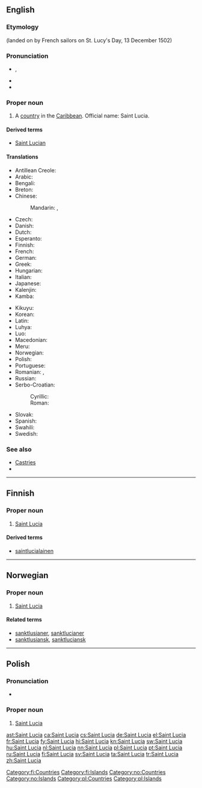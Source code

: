 ==English==

{{wikipedia}}

===Etymology===
{{etyl|la}} {{term|sancta||saint}} {{term|Lucia||Lucy}} (landed on by French sailors on St. Lucy's Day, 13 December 1502)

===Pronunciation===
* {{a|UK|US}} {{IPA|/seɪnt ˈluː.ʃə/}}, {{X-SAMPA|/seInt "lu:.s@/}}
* {{audio|en-us-Saint Lucia.ogg|Audio (US)}}
* {{rhymes|uːʃə}}

===Proper noun===
{{en-proper noun}}

# A [[country]] in the [[Caribbean]]. Official name: Saint Lucia.

====Derived terms====
* [[Saint Lucian]]

====Translations====
{{trans-top|country in the Caribbean}}
* Antillean Creole: {{tø|gcf|Sentlisi}}
* Arabic: {{t-|ar|سانت لوسيا|f|tr=sant lusiya|sc=Arab}}
* Bengali: {{t-|bn|সেন্ট লুসিয়া|sc=Beng}}
* Breton: {{t-|br|Saint Lucia}}
* Chinese:
*: Mandarin: {{t-|cmn|聖盧西亞|sc=Hani}}, {{t-|cmn|圣卢西亚|tr=Shènglúxīyà|sc=Hani}}
* Czech: {{t+|cs|Svatá Lucie|f}}
* Danish: {{t-|da|Saint Lucia}}
* Dutch: {{l|nl|Saint Lucia}}
* Esperanto: {{t-|eo|Sent-Lucio}}
* Finnish: {{l|fi|Saint Lucia}}
* French: {{t+|fr|Sainte-Lucie}} {{qualifier|used without the definite article}}
* German: {{l|de|Saint Lucia}}
* Greek: {{t+|el|Αγία Λουκία|tr=Aγía Lukía|sc=Grek}}
* Hungarian: {{t-|hu|Szent Lucia}}
* Italian: {{l|it|Saint Lucia}}
* Japanese: {{t-|ja|セントルシア|tr=Sentorushia}}
* Kalenjin: {{tø|kln|Santalusia}}
* Kamba: {{tø|kam|Santalusia}}
{{trans-mid}}
* Kikuyu: {{tø|ki|Santalusia}}
* Korean: {{t+|ko|세인트루시아|tr=Seinteurusia|sc=Hang}}
* Latin: {{t-|la|Sancta Lucia|f}}
* Luhya: {{tø|luy|Santalusia}}
* Luo: {{tø|luo|Santalusia}}
* Macedonian: {{t-|mk|Света Луција|f|tr=Svéta Lúcija|sc=Cyrl}}
* Meru: {{tø|mer|Santalusia}}
* Norwegian: {{t-|no|Saint Lucia}}
* Polish: {{l|pl|Saint Lucia}} {{n}}
* Portuguese: {{t+|pt|Santa Lúcia}}
* Romanian: {{t-|ro|Sfânta Lucia}}, {{t-|ro|Saint Lucia|f}}
* Russian: {{t-|ru|Сент-Люсия|f|tr=Sent-Ljúsija|sc=Cyrl}}
* Serbo-Croatian:
*: Cyrillic: {{t-|sh|Света Луција|sc=Cyrl}}
*: Roman: {{t-|sh|Sveta Lucija}}
* Slovak: {{t-|sk|Svätá Lucia|f}}
* Spanish: {{t+|es|Santa Lucía}}
* Swahili: {{t+|sw|Santalusia}}
* Swedish: {{t+|sv|Saint Lucia}}
{{trans-bottom}}

===See also===
* [[Castries]]
* {{list:countries of North America/en}}

----

==Finnish==
{{wikipedia|lang=fi}}

===Proper noun===
{{head|fi|proper noun|head=[[saint|Saint]] [[Lucia]]}}

# [[#English|Saint Lucia]]

====Derived terms====
* [[saintlucialainen]]

[[Category:fi:Countries]]
[[Category:fi:Islands]]

----

==Norwegian==

===Proper noun===
{{head|no|proper noun}}

# [[#English|Saint Lucia]]

====Related terms====
* [[sanktlusianer]], [[sanktlucianer]]
* [[sanktlusiansk]], [[sanktluciansk]]

[[Category:no:Countries]]
[[Category:no:Islands]]

----

==Polish==

===Pronunciation===
* {{IPA|/sɛnt‿ˈluʂɛ/|lang=pl}}

===Proper noun===
{{head|pl|proper noun|g=n|undeclinable}}

# [[#English|Saint Lucia]]

[[Category:pl:Countries]]
[[Category:pl:Islands]]

[[ast:Saint Lucia]]
[[ca:Saint Lucia]]
[[cs:Saint Lucia]]
[[de:Saint Lucia]]
[[el:Saint Lucia]]
[[fr:Saint Lucia]]
[[fy:Saint Lucia]]
[[hi:Saint Lucia]]
[[kn:Saint Lucia]]
[[sw:Saint Lucia]]
[[hu:Saint Lucia]]
[[nl:Saint Lucia]]
[[nn:Saint Lucia]]
[[pl:Saint Lucia]]
[[pt:Saint Lucia]]
[[ru:Saint Lucia]]
[[fi:Saint Lucia]]
[[sv:Saint Lucia]]
[[ta:Saint Lucia]]
[[tr:Saint Lucia]]
[[zh:Saint Lucia]]